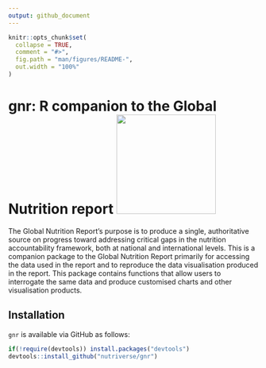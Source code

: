 ```yaml
---
output: github_document
---
```


<!-- README.md is generated from README.Rmd. Please edit that file -->

```r
knitr::opts_chunk$set(
  collapse = TRUE,
  comment = "#>",
  fig.path = "man/figures/README-",
  out.width = "100%"
)
```
# gnr: R companion to the Global Nutrition report <img src="man/figures/gnr.png" width="200px" />

<!-- badges: start -->
<!-- badges: end -->

The Global Nutrition Report's purpose is to produce a single, authoritative source on progress toward addressing critical gaps in the nutrition accountability framework, both at national and international levels. This is a companion package to the Global Nutrition Report primarily for accessing the data used in the report and to reproduce the data visualisation produced in the report. This package contains functions that allow users to interrogate the same data and produce customised charts and other visualisation products.

## Installation

`gnr` is available via GitHub as follows:

```r
if(!require(devtools)) install.packages("devtools")
devtools::install_github("nutriverse/gnr")
```

